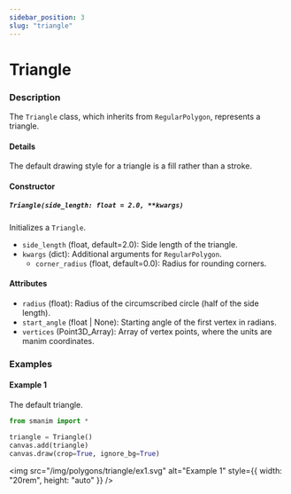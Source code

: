 ```yaml
---
sidebar_position: 3
slug: "triangle"
---
```


# Triangle

### Description

The `Triangle` class, which inherits from `RegularPolygon`, represents a triangle.

#### Details

The default drawing style for a triangle is a fill rather than a stroke.

#### Constructor

##### `Triangle(side_length: float = 2.0, **kwargs)`

Initializes a `Triangle`.

- `side_length` (float, default=2.0): Side length of the triangle.
- `kwargs` (dict): Additional arguments for `RegularPolygon`.
  - `corner_radius` (float, default=0.0): Radius for rounding corners.

#### Attributes

- `radius` (float): Radius of the circumscribed circle (half of the side length).
- `start_angle` (float | None): Starting angle of the first vertex in radians.
- `vertices` (Point3D_Array): Array of vertex points, where the units are manim coordinates.

### Examples

#### Example 1

The default triangle.

```python
from smanim import *

triangle = Triangle()
canvas.add(triangle)
canvas.draw(crop=True, ignore_bg=True)
```

<img
  src="/img/polygons/triangle/ex1.svg"
  alt="Example 1"
  style={{ width: "20rem", height: "auto" }}
/>
